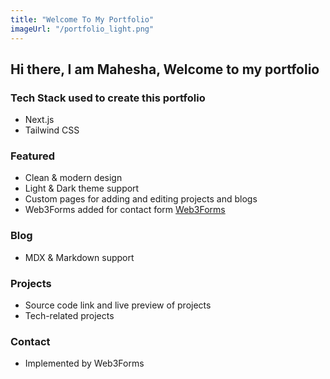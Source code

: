 ```yaml
---
title: "Welcome To My Portfolio"
imageUrl: "/portfolio_light.png"
---
```


## Hi there, I am Mahesha, Welcome to my portfolio

### Tech Stack used to create this portfolio
- Next.js
- Tailwind CSS

### Featured
- Clean & modern design
- Light & Dark theme support
- Custom pages for adding and editing projects and blogs
- Web3Forms added for contact form [Web3Forms](https://web3forms.com/#start)

### Blog
- MDX & Markdown support

### Projects
- Source code link and live preview of projects
- Tech-related projects

### Contact
- Implemented by Web3Forms
